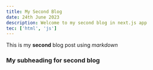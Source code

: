 ---
title: My Second Blog
date: 24th June 2023
description: Welcome to my second blog in next.js app
tec: ['html', 'js']
---
This is my **second** blog post using *markdown*

### My subheading for second blog

